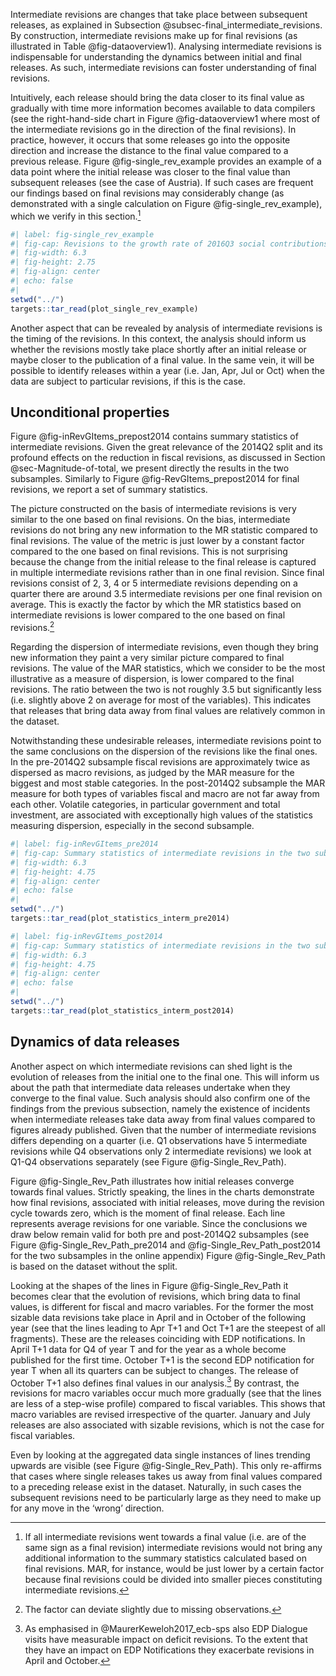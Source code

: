 Intermediate revisions are changes that take place between subsequent releases, as explained in Subsection @subsec-final_intermediate_revisions. By construction, intermediate revisions make up for final revisions (as illustrated in Table @fig-dataoverview1). Analysing intermediate revisions is indispensable for understanding the dynamics between initial and final releases. As such, intermediate revisions can foster understanding of final revisions.

Intuitively, each release should bring the data closer to its final value as gradually with time more information becomes available to data compilers (see the right-hand-side chart in Figure @fig-dataoverview1 where most of the intermediate revisions go in the direction of the final revisions). In practice, however, it occurs that some releases go into the opposite direction and increase the distance to the final value compared to a previous release. Figure @fig-single_rev_example provides an example of a data point where the initial release was closer to the final value than subsequent releases (see the case of Austria). If such cases are frequent our findings based on final revisions may considerably change (as demonstrated with a single calculation on Figure @fig-single_rev_example), which we verify in this section.^[If all intermediate revisions went towards a final value (i.e. are of the same sign as a final revision) intermediate revisions would not bring any additional information to the summary statistics calculated based on final revisions. MAR, for instance, would be just lower by a certain factor because final revisions could be divided into smaller pieces constituting intermediate revisions.]

```r
#| label: fig-single_rev_example
#| fig-cap: Revisions to the growth rate of 2016Q3 social contributions
#| fig-width: 6.3
#| fig-height: 2.75
#| fig-align: center
#| echo: false
#| 
setwd("../")
targets::tar_read(plot_single_rev_example)
```

<!-- \begin{figure}[H]
\begin{centering}
\caption{Revisions to the growth rate of 2016Q3 social contributions \label{fig:single_rev_example}}
\par\end{centering}
\centering
\input{figures/Tikz/SingleVSTotal}

\source{Real-time quarterly fiscal dataset and own calculations.}
\desc{The chart presents the evolution of revisions since the initial release in January 2017 to the final release in October 2017, when by construction the revisions disappear.}
\end{figure} -->

Another aspect that can be revealed by analysis of intermediate revisions is the timing of the revisions. In this context, the analysis should inform us whether the revisions mostly take place shortly after an initial release or maybe closer to the publication of a final value. In the same vein, it will be possible to identify releases within a year (i.e. Jan, Apr, Jul or Oct) when the data are subject to particular revisions, if this is the case.

## Unconditional properties

Figure @fig-inRevGItems_prepost2014 contains summary statistics of intermediate revisions. Given the great relevance of the 2014Q2 split and its profound effects on the reduction in fiscal revisions, as discussed in Section @sec-Magnitude-of-total, we present directly the results in the two subsamples. Similarly to Figure @fig-RevGItems_prepost2014 for final revisions, we report a set of summary statistics.

The picture constructed on the basis of intermediate revisions is very similar
to the one based on final revisions. On the bias, intermediate revisions do not bring any new information to the MR statistic compared to final revisions. The value of the metric is just lower by a constant factor compared to the one based on final revisions. This is not surprising because the change from the initial release to the final release is captured in multiple intermediate revisions rather than in one final revision. Since final revisions consist of 2, 3, 4 or 5 intermediate revisions depending on a quarter there are around 3.5 intermediate revisions per one final revision on average. This is exactly the factor by which the MR statistics based on intermediate revisions is lower compared to the one based on final revisions.^[The factor can deviate slightly due to missing observations.]

Regarding the dispersion of intermediate revisions, even though they bring new information they paint a very similar picture compared to final revisions. The value of the MAR statistics, which we consider to be the most illustrative as a measure of dispersion, is lower compared to the final revisions. The ratio between the two is not roughly 3.5 but significantly less (i.e. slightly above 2 on average for most of the variables). This indicates that releases that bring data away from final values are relatively common in the dataset.

Notwithstanding these undesirable releases, intermediate revisions point to the same conclusions on the dispersion of the revisions like the final ones. In the pre-2014Q2 subsample fiscal revisions are approximately twice as dispersed as macro revisions, as judged by the MAR measure for the biggest and most stable categories. In the post-2014Q2 subsample the MAR measure for both types of variables fiscal and macro are not far away from each other. Volatile categories, in particular government and total investment, are associated with exceptionally high values of the statistics measuring dispersion, especially in the second subsample.

```r
#| label: fig-inRevGItems_pre2014
#| fig-cap: Summary statistics of intermediate revisions in the two subsamples
#| fig-width: 6.3
#| fig-height: 4.75
#| fig-align: center
#| echo: false
#| 
setwd("../")
targets::tar_read(plot_statistics_interm_pre2014)
```

```r
#| label: fig-inRevGItems_post2014
#| fig-cap: Summary statistics of intermediate revisions in the two subsamples
#| fig-width: 6.3
#| fig-height: 4.75
#| fig-align: center
#| echo: false
#| 
setwd("../")
targets::tar_read(plot_statistics_interm_post2014)
```

<!-- \newgeometry{tmargin=0.5cm,bmargin=0.5cm,lmargin=2.5cm,rmargin=2.5cm}
\begin{figure}
     \centering
     \caption{Summary statistics of intermediate revisions in the two subsamples}
    \label{fig:inRevGItems_prepost2014}
     \begin{subfigure}[b]{\textwidth}
         \centering
         \caption{pre-2014}         
            \input{figures/Tikz/Statistics_GR_Inter_BIG6_1Part}  
         \label{fig:inRevGItems_pre2014}
     \end{subfigure}
     \vfill
     \begin{subfigure}[b]{\textwidth}
         \centering
         \caption{post-2014}
            \input{figures/Tikz/Statistics_GR_Inter_BIG6_2Part}  
         \label{fig:inRevGItems_post2014}
     \end{subfigure}
     \source{Real-time quarterly fiscal dataset and own calculations.}
     \desc{The numbers in parentheses next to variable names denote the number of revisions underpinning the calculation of the summary statistics.}
\end{figure}
\restoregeometry -->


## Dynamics of data releases {#sec-revisions_timing}

Another aspect on which intermediate revisions can shed light is the evolution of releases from the initial one to the final one. This will inform us about the path that intermediate data releases undertake when they converge to the final value. Such analysis should also confirm one of the findings from the previous subsection, namely the existence of incidents when intermediate releases take data away from final values compared to figures already published. Given that the number of intermediate revisions differs depending on a quarter (i.e. Q1 observations have 5 intermediate revisions while Q4 observations only 2 intermediate revisions) we look at Q1-Q4 observations separately (see Figure @fig-Single_Rev_Path).

Figure @fig-Single_Rev_Path illustrates how initial releases converge towards final values. Strictly speaking, the lines in the charts demonstrate how final revisions, associated with initial releases, move during the revision cycle towards zero, which is the moment of final release. Each line represents average revisions for one variable. Since the conclusions we draw below remain valid for both pre and post-2014Q2 subsamples (see Figure @fig-Single_Rev_Path_pre2014 and @fig-Single_Rev_Path_post2014 for the two subsamples in the online appendix) Figure @fig-Single_Rev_Path is based on the dataset without the split.

Looking at the shapes of the lines in Figure @fig-Single_Rev_Path it becomes clear that the evolution of revisions, which bring data to final values, is different for fiscal and macro variables. For the former the most sizable data revisions take place in April and in October of the following year (see that the lines leading to Apr T+1 and Oct T+1 are the steepest of all fragments). These are the releases coinciding with EDP notifications. In April T+1 data for Q4 of year T and for the year as a whole become published for the first time. October T+1 is the second EDP notification for year T when all its quarters can be subject to changes. The release of October T+1 also defines final values in our analysis.^[As emphasised in @MaurerKeweloh2017_ecb-sps also EDP Dialogue visits have measurable impact on deficit revisions. To the extent that they have an impact on EDP Notifications they exacerbate revisions in April and October.] By contrast, the revisions for macro variables occur much more gradually (see that the lines are less of a step-wise profile) compared to fiscal variables. This shows that macro variables are revised irrespective of the quarter. January and July releases are also associated with sizable revisions, which is not the case for fiscal variables.

Even by looking at the aggregated data single instances of lines trending
upwards are visible (see Figure @fig-Single_Rev_Path). This only re-affirms that  cases where single releases takes us away from final values compared to a preceding release exist in the dataset. Naturally, in such cases the subsequent revisions need to be particularly large as they need to make up for any move in the 'wrong' direction.  

<!-- \begin{figure}[H]
\begin{centering}
\caption{Revision paths across variables
\label{fig:Single_Rev_Path}}
\par\end{centering}
\centering
\input{figures/Tikz/Single_Rev_Path.tex}    
\source{Real-time quarterly fiscal dataset and own calculations.}
\desc{The 'raw' paths illustrate revisions at face value. The 'normalised' paths are the 'raw' paths divided by the final revision to emphasise the speed of convergence to the final value independently of the revision magnitude.}
\end{figure} -->